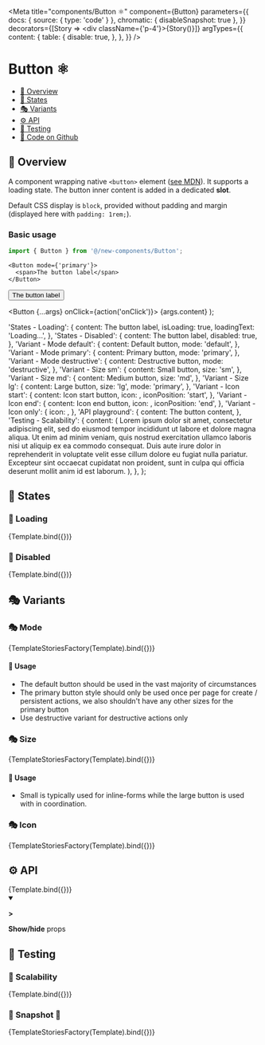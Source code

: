 

<Meta
  title="components/Button ⚛️"
  component={Button}
  parameters={{
    docs: { source: { type: 'code' } },
    chromatic: { disableSnapshot: true },
  }}
  decorators={[Story => <div className={'p-4'}>{Story()}</div>]}
  argTypes={{
    content: {
      table: {
        disable: true,
      },
    },
  }}
/>

# Button ⚛️

- [🧰 Overview](#-overview)
- [🔁 States](#-states)
- [🎭 Variants](#-variants)
- [⚙️ API](#%EF%B8%8F-api)
- [🧪 Testing](#-testing)
- [🐙 Code on Github](https://github.com/hasura/graphql-engine-mono/tree/main/console/src/new-components/Button/Button.tsx)

## 🧰 Overview

A component wrapping native `<button>` element ([see MDN](https://developer.mozilla.org/en-US/docs/Web/HTML/Element/button)).
It supports a loading state. The button inner content is added in a dedicated **slot**.

Default CSS display is `block`, provided without padding and margin (displayed here with `padding: 1rem;`).

### Basic usage

```ts
import { Button } from '@/new-components/Button';
```

```tsx
<Button mode={'primary'}>
  <span>The button label</span>
</Button>
```

<Canvas>
  <Story name="Overview">
    <Button mode={'primary'} onClick={action('onClick')}>
      <span>The button label</span>
    </Button>
  </Story>
</Canvas>

  <Button {...args} onClick={action('onClick')}>
    {args.content}
  </Button>
);

  'States - Loading': {
    content: <span>The button label</span>,
    isLoading: true,
    loadingText: 'Loading...',
  },
  'States - Disabled': {
    content: <span>The button label</span>,
    disabled: true,
  },
  'Variant - Mode default': {
    content: <span>Default button</span>,
    mode: 'default',
  },
  'Variant - Mode primary': {
    content: <span>Primary button</span>,
    mode: 'primary',
  },
  'Variant - Mode destructive': {
    content: <span>Destructive button</span>,
    mode: 'destructive',
  },
  'Variant - Size sm': {
    content: <span>Small button</span>,
    size: 'sm',
  },
  'Variant - Size md': {
    content: <span>Medium button</span>,
    size: 'md',
  },
  'Variant - Size lg': {
    content: <span>Large button</span>,
    size: 'lg',
    mode: 'primary',
  },
  'Variant - Icon start': {
    content: <span>Icon start button</span>,
    icon: <FiSearch />,
    iconPosition: 'start',
  },
  'Variant - Icon end': {
    content: <span>Icon end button</span>,
    icon: <FiSearch />,
    iconPosition: 'end',
  },
  'Variant - Icon only': {
    icon: <FiSearch />,
  },
  'API playground': {
    content: <span>The button content</span>,
  },
  'Testing - Scalability': {
    content: (
      <span>
        Lorem ipsum dolor sit amet, consectetur adipiscing elit, sed do eiusmod
        tempor incididunt ut labore et dolore magna aliqua. Ut enim ad minim
        veniam, quis nostrud exercitation ullamco laboris nisi ut aliquip ex ea
        commodo consequat. Duis aute irure dolor in reprehenderit in voluptate
        velit esse cillum dolore eu fugiat nulla pariatur. Excepteur sint
        occaecat cupidatat non proident, sunt in culpa qui officia deserunt
        mollit anim id est laborum.
      </span>
    ),
  },
};

## 🔁 States

### 🔁 Loading

<Canvas>
  <Story name="States - Loading" args={stories['States - Loading']}>
    {Template.bind({})}
  </Story>
</Canvas>

### 🔁 Disabled

<Canvas>
  <Story name="States - Disabled" args={stories['States - Disabled']}>
    {Template.bind({})}
  </Story>
</Canvas>

## 🎭 Variants

### 🎭 Mode

<Canvas>
  <Story
    name="Variant - Mode"
    args={{
      'Variant - Mode default': stories['Variant - Mode default'],
      'Variant - Mode primary': stories['Variant - Mode primary'],
      'Variant - Mode destructive': stories['Variant - Mode destructive'],
    }}
  >
    {TemplateStoriesFactory(Template).bind({})}
  </Story>
</Canvas>

#### 🚦 Usage

- The default button should be used in the vast majority of circumstances
- The primary button style should only be used once per page for create / persistent actions, we also shouldn't have
  any other sizes for the primary button
- Use destructive variant for destructive actions only

### 🎭 Size

<Canvas>
  <Story
    name="Variant - Size"
    args={{
      'Variant - Size sm': stories['Variant - Size sm'],
      'Variant - Size md': stories['Variant - Size md'],
      'Variant - Size lg': stories['Variant - Size lg'],
    }}
  >
    {TemplateStoriesFactory(Template).bind({})}
  </Story>
</Canvas>

#### 🚦 Usage

- Small is typically used for inline-forms while the large button is used with in coordination.

### 🎭 Icon

<Canvas>
  <Story
    name="Variant - Icon"
    args={{
      'Variant - Icon start': stories['Variant - Icon start'],
      'Variant - Icon end': stories['Variant - Icon end'],
      'Variant - Icon only': stories['Variant - Icon only'],
    }}
  >
    {TemplateStoriesFactory(Template).bind({})}
  </Story>
</Canvas>

## ⚙️ API

<Canvas>
  <Story name="API playground" args={stories['API playground']}>
    {Template.bind({})}
  </Story>
</Canvas>

<details open>
  <summary className="mdx-collapsible-section">
    <p className="mdx-collapsible-section__chevron">
      <strong>&gt;</strong>
    </p>
    <p className="mdx-collapsible-section__label">
      <strong>Show/hide</strong> props
    </p>
  </summary>
  <ArgsTable story="API playground" />
</details>

## 🧪 Testing

### 🧪 Scalability

<Canvas>
  <Story name="Testing - Scalability" args={stories['Testing - Scalability']}>
    {Template.bind({})}
  </Story>
</Canvas>

### 🧪 Snapshot 📸

<Canvas>
  <Story
    name="Testing - Snapshot"
    args={stories}
    parameters={{
      chromatic: { disableSnapshot: false },
    }}
  >
    {TemplateStoriesFactory(Template).bind({})}
  </Story>
</Canvas>
